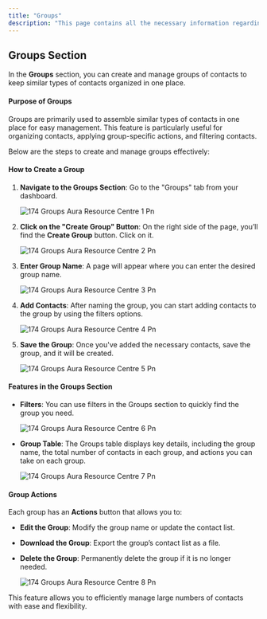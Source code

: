 ```yaml
---
title: "Groups"
description: "This page contains all the necessary information regarding the group section in inbox panel."
---
```


## **Groups Section**

In the **Groups** section, you can create and manage groups of contacts to keep similar types of contacts organized in one place.

#### **Purpose of Groups**

Groups are primarily used to assemble similar types of contacts in one place for easy management. This feature is particularly useful for organizing contacts, applying group-specific actions, and filtering contacts.

Below are the steps to create and manage groups effectively:

#### **How to Create a Group**

1. **Navigate to the Groups Section**: Go to the "Groups" tab from your dashboard.

   ![174 Groups  Aura Resource Centre 1 Pn](/images/how-botpenguin-works/group/174.groups__Aura_resource_centre-1.png)
2. **Click on the "Create Group" Button**: On the right side of the page, you’ll find the **Create Group** button. Click on it.

   ![174 Groups  Aura Resource Centre 2 Pn](/images/how-botpenguin-works/group/174.groups__Aura_resource_centre-2.png)
3. **Enter Group Name**: A page will appear where you can enter the desired group name.

   ![174 Groups  Aura Resource Centre 3 Pn](/images/how-botpenguin-works/group/174.groups__Aura_resource_centre-3.png)
4. **Add Contacts**: After naming the group, you can start adding contacts to the group by using the filters options.

   ![174 Groups  Aura Resource Centre 4 Pn](/images/how-botpenguin-works/group/174.groups__Aura_resource_centre-4.png)
5. **Save the Group**: Once you've added the necessary contacts, save the group, and it will be created.

   ![174 Groups  Aura Resource Centre 5 Pn](/images/how-botpenguin-works/group/174.groups__Aura_resource_centre-5.png)

#### **Features in the Groups Section**

- **Filters**: You can use filters in the Groups section to quickly find the group you need.

  ![174 Groups  Aura Resource Centre 6 Pn](/images/how-botpenguin-works/group/174.groups__Aura_resource_centre-6.png)
- **Group Table**: The Groups table displays key details, including the group name, the total number of contacts in each group, and actions you can take on each group.

  ![174 Groups  Aura Resource Centre 7 Pn](/images/how-botpenguin-works/group/174.groups__Aura_resource_centre-7.png)

#### **Group Actions**

Each group has an **Actions** button that allows you to:

- **Edit the Group**: Modify the group name or update the contact list.
- **Download the Group**: Export the group’s contact list as a file.
- **Delete the Group**: Permanently delete the group if it is no longer needed.

  ![174 Groups  Aura Resource Centre 8 Pn](/images/how-botpenguin-works/group/174.groups__Aura_resource_centre-8.png)

This feature allows you to efficiently manage large numbers of contacts with ease and flexibility.